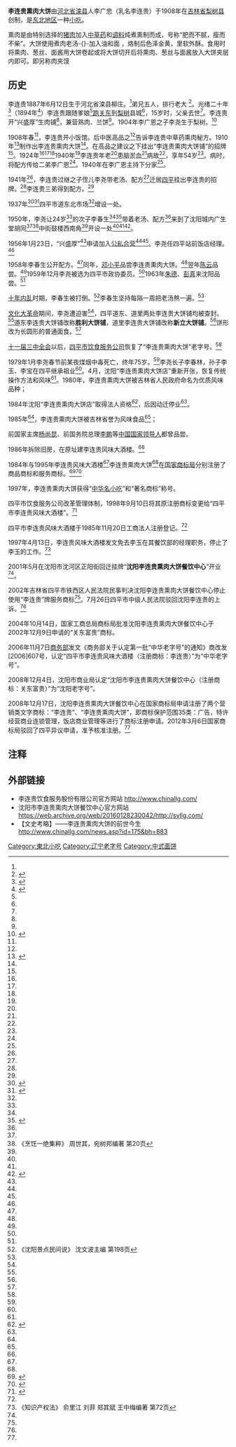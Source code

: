 {{third-party}}
'''李连贵熏肉大饼'''由[[河北省|河北省]][[滦县|滦县]]人李广忠（乳名李连贵）于1908年在[[吉林省|吉林省]][[梨树县|梨树县]]创制，是[[中国东北|东北地区]]一种[[小吃|小吃]]。

熏肉是由特别选择的[[猪肉|猪肉]]加入[[中草药|中草药]]和[[调料|调料]]炖煮熏制而成，号称“肥而不腻，瘦而不柴”。大饼使用煮肉老汤-{}-加入油和面<!--「汤加」會被錯誤轉換成「東加」。-->，烙制后色泽金黄，里软外酥。食用时将熏肉、葱丝、面酱用大饼卷起或将大饼切开后将熏肉、葱丝与面酱放入大饼夹层内即可。即另称肉夹馍

== 历史 ==

李连贵1887年6月12日生于河北省滦县柳庄。<ref name=mh />弟兄五人，排行老大 <ref name=cs>{{cite book|author='''李春生'''|title=沈阳传说故事选 风物集|pages=178-182|editor=刘振操|chapter=李连贵熏肉大饼的来历}}</ref>。光绪二十年<ref name=ly>{{cite book|author='''李尧'''|title=四平文史资料 第一辑|pages=44-49|editor=中国人民政治协商会议四平市委员会文史资料研究委员会|chapter=李连贵熏肉大饼}}</ref>（1894年<ref name=ly2>{{cite book|author='''李尧'''|title=吉林百年[下卷]|pages=289-293|editor=吉林省政协文史资料委员会|chapter=李连贵熏肉大饼}}</ref>）李连贵跟随爹娘<ref name=cs />[[跑关东|跑关东]]到[[梨树县|梨树]]县城<ref name=ly />，15岁时，父亲去世<ref name=cs />。李连贵开“兴盛厚”生肉铺<ref name=ly />，兼营熟肉、兰饼<ref name=ly />。1904年李广恩之子李尧生于梨树。<ref name=sp>{{cite book|author=四平市地方志编纂委员会|title=四平市志 （下）|pages=2614-2616|chapter='''李尧'''}}</ref>

1908年春<ref name=zg />，李连贵开小饭馆。后中医高品之<ref name=mh/>告诉李连贵中草药熏肉秘方。1910年<ref name=mh>{{cite book|author=姜洪升 王晓明 赵秉臣|title=中国经济名都名乡名号|pages=866-868|editor=马洪|chapter=李连贵——四平著名熏肉大饼铺}}</ref>制作出李连贵熏肉大饼<ref name=zg />。在高品之建议之下挂出“李连贵熏肉大饼铺”的招牌<ref name=mh />。1924年<ref name=ly /><ref name=zs /><ref name=cs />1940年<ref name=mh />李连贵年老<ref name=cs />患脑淤血<ref name=mh />病故<ref name=ly />，享年54岁<ref name=mh />。病时，将配方传给二弟李广恩<ref name=cs />。1940年在李广恩主持下分家<ref name=cs />。

1941年<ref name=mh />，李连贵过继之子侄儿李尧带老汤、配方<ref name=cs />迁居[[四平|四平]]挂出李连贵的招牌。<ref name=ly />李连贵三弟得到配方。<ref name=cs />

1937年<ref name=sy>{{cite web|author=沈阳李连贵熏肉大饼餐饮中心|title=百年老字号李连贵|url=http://www.syllg.com/cn/news_view.asp?id=35|accessdate=2013-01-14}}{{dead link|date=2018年3月 |bot=InternetArchiveBot |fix-attempted=yes }}</ref><ref name=ln>{{cite web|title=李连贵熏肉大饼|url=http://www.lnyouth.cn/newsDetail.jsp?conid=534|accessdate=2013-02-20|deadurl=yes|archiveurl=https://web.archive.org/web/20130610145501/http://www.lnyouth.cn/newsDetail.jsp?conid=534|archivedate=2013-06-10}}</ref>四平市道东北市场<ref name=ly />增设一处。

1950年，李尧让24岁<ref name=cs />的次子李春生<ref name=ln/><ref>{{cite news|author=赵慧慧|title=李连贵熏肉大饼|url=http://www.syd.com.cn/sywb/2003-01/24/content_319012.htm|accessdate=2013-05-22|newspaper=沈阳晚报|date=2003年1月24日}}{{dead link|date=2018年3月 |bot=InternetArchiveBot |fix-attempted=yes }}</ref>带着老汤、配方<ref name=cs />来到了沈阳城内广生堂胡同<ref name=cs /><ref>《烹饪一绝集粹》 周世其，宛树邦编著 第20页</ref>中街鼓楼西南角<ref name=hh />开设一处<ref name=ly /><ref name=ln/><ref name=hh>{{cite news|author=赵慧慧|title=李连贵熏肉大饼|url=http://www.syd.com.cn/sywb/2003-01/24/content_319012.htm|accessdate=2013-05-22|newspaper=沈阳晚报|date=2003年1月24日}}{{dead link|date=2018年3月 |bot=InternetArchiveBot |fix-attempted=yes }}</ref>。

1956年1月23日，“兴盛厚”<ref name=zs />申请加入[[公私合营|公私合营]]<ref name=ln/><ref name=mh />。李尧任四平站前饭店经理。<ref name=ln/>

1958年李春生公开配方。<ref name=cs />同年，[[邓小平|邓小平]]品尝李连贵熏肉大饼。<ref name=ln/>翌年[[陈云|陈云]]品尝。<ref name=ln/>1959年12月李尧被选为四平市政协委员。<ref name=sp />1963年[[朱德|朱德]]、[[彭真|彭真]]来沈阳品尝。<ref name=cs />

[[十年内乱|十年内乱]]时期，李春生被打倒。<ref name=jd > 《沈阳景点民间说》 沈文波主编 第198页</ref>李春生坚持每隔一周把老汤熬一遍。<ref name=jd />

[[文化大革命|文化大革命]]期间，李尧遭迫害<ref name=sp />，四平道东、道里两处李连贵大饼铺均被查封。<ref name=sp />道东李连贵大饼铺改称'''胜利大饼铺'''，道里李连贵大饼铺改称'''新立大饼铺'''。<ref name=sp />饼形改为长圆形的普通面食。<ref name=sp />

[[十一届三中全会|十一届三中全会]]以后，[[四平市饮食服务公司|四平市饮食服务公司]]恢复了“李连贵熏肉大饼”老字号。<ref name=sp />

1979年1月李尧春节前某夜煤烟中毒死亡，终年75岁。<ref name=sp />李尧长子李春林，孙子李玉、李宝在四平继承祖业<ref name=mh />。4月，沈阳“李连贵熏肉大饼店”重新开张，恢复传统操作方法和风味<ref name=jd />。1980年，李连贵熏肉大饼被吉林省人民政府命名为优质风味品种；

1984年沈阳“李连贵熏肉大饼店”取得法人资格<ref name=wz>{{cite journal|author=王智|title=熏肉大饼“克隆”几多“李连贵”？|journal=民主与法制 下半月|year=2002年|issue=第9期|pages=25-27}}</ref>，后因动迁停业<ref name=wz />。

1985年<ref name=mh />，李连贵熏肉大饼被吉林省誉为风味食品<ref name=mh />；

前国家主席[[杨尚昆|杨尚昆]]、前国务院总理[[李鹏|李鹏]]等[[中国国家领导人|中国国家领导人]]都曾品尝。

1986年拆除旧房，在原址建李连贵风味大酒楼。<ref name=mh />

1984年与1995年李连贵风味大酒楼<ref name=sp />李连贵熏肉大饼<ref name=zg />在[[国家商标局|国家商标局]]分别注册了商品商标和服务商标。<ref>{{cite web|author=李连贵饮食服务股份有限公司|title=公司简介|url=http://www.chinallg.com/about.asp|accessdate=2013-05-22|archive-date=2017-05-19|archive-url=https://web.archive.org/web/20170519063501/http://www.chinallg.com/about.asp|dead-url=no}}</ref><ref name=zg>{{cite web|author=中国烹饪协会|title=四平李连贵熏肉大饼简介|url=http://www.ccas.com.cn/Article/HTML/5028.html|accessdate=2007-06-08|archive-url=https://web.archive.org/web/20070613211514/http://www.ccas.com.cn/Article/HTML/5028.html|archive-date=2007-06-13|dead-url=yes}}</ref>

1997年，李连贵熏肉大饼获得“[[中华名小吃|中华名小吃]]”和“著名商标”称号。

四平市饮食服务公司改革管理体制，1998年9月10日将其原注册商标变更给“四平市李连贵风味大酒楼”。<ref name=bn>{{cite web|author=沈阳李连贵熏肉大饼餐饮中心|title=百年老字号李连贵|url=http://www.syllg.com/cn/news_view.asp?id=35|accessdate=2013-01-14}}{{dead link|date=2018年3月 |bot=InternetArchiveBot |fix-attempted=yes }}</ref>

四平市李连贵风味大酒楼于1985年11月20日工商法人注册登记。<ref name=bn />

1997年4月13日，李连贵风味大酒楼发文免去李玉在其餐饮部的经理职务，停止了李玉的工作。<ref name=zs> 《知识产权法》  俞里江 刘菲 郑其斌 王中梅编著 第72页</ref>

2001年5月在沈阳市沈河区正阳街回迁挂牌“'''沈阳李连贵熏肉大饼餐饮中心'''”开业<ref name=wz />。

2002年吉林省四平市铁西区人民法院民事判决沈阳李连贵熏肉大饼餐饮中心停止使用“李连贵”牌服务商标<ref name=wz />。7月26日四平市中级人民法院驳回沈阳李连贵的上诉。<ref name=wz />

2004年10月14日，国家工商总局商标局批准沈阳李连贵熏肉大饼餐饮中心于2002年12月9日申请的“关东富贵”商标。

2006年11月7日[[商务部|商务部]]发文《商务部关于认定第一批“中华老字号”的通知》商改发[2006]607号，认定“四平市李连贵风味大酒楼（注册商标：李连贵）”为“中华老字号”。

2008年12月4日，沈阳市商业局认定“沈阳市李连贵熏肉大饼餐饮中心（注册商标：关东富贵）”为“沈阳老字号”。

2008年12月17日，沈阳李连贵熏肉大饼餐饮中心在国家商标局申请注册了两个营销类文字商标：“李连贵”、“李连贵熏肉大饼”，即商标保护范围35类：广告，特许经营商业连锁管理，饭店商业管理等进行了商标注册申请。2012年3月6日国家商标局驳回了四平异议申请，准予核准注册。<ref name=bn />

== 注释 ==

{{Reflist|2}}

==外部链接==
*李连贵饮食服务股份有限公司官方网站 http://www.chinallg.com/ {{Wayback|url=http://www.chinallg.com/ |date=20200217013726 }}
*沈阳市李连贵熏肉大饼餐饮中心官方网站 https://web.archive.org/web/20160128230042/http://syllg.com/
*【文史考略】——李连贵熏肉大饼的前世今生 http://www.chinallg.com/news.asp?id=175&bh=883 {{Wayback|url=http://www.chinallg.com/news.asp?id=175&bh=883 |date=20190610181754 }}

[[Category:東北小吃|Category:東北小吃]]
[[Category:辽宁老字号|Category:辽宁老字号]]
[[Category:中式面饼|Category:中式面饼]]